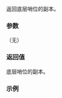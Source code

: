 {{cpp/ranges/transform_view/sentinel/title | base}}
{{cpp/ranges/transform_view/navbar}}

{{dcl begin}}
{{dcl | since=c++20 |
constexpr ranges::sentinel_t&lt;Base&gt; base() const;
}}
{{dcl end}}

返回底层哨位的副本。

===参数===
（无）

===返回值===
底层哨位的副本。

===示例===
{{example
| code=
| output=
}}

{{langlinks|en|es|ja}}